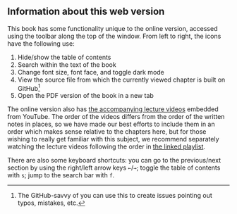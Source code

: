 ## Information about this web version {-}

This book has some functionality unique to the online version, accessed using the toolbar along the top of the window.
From left to right, the icons have the following use:

1. Hide/show the table of contents
2. Search within the text of the book
3. Change font size, font face, and toggle dark mode
4. View the source file from which the currently viewed chapter is built on GitHub^[The GitHub-savvy of you can use this to create issues pointing out typos, mistakes, etc.]
5. Open the PDF version of the book in a new tab

The online version also has [the accompanying lecture videos](https://www.youtube.com/playlist?list=PLkespgaZN4gmu0nWNmfMflVRqw0VPkCGH) embedded from YouTube.
The order of the videos differs from the order of the written notes in places, so we have made our best efforts to include them in an order which makes sense relative to the chapters here, but for those wishing to really get familiar with this subject, we recommend separately watching the lecture videos following the order in [the linked playlist](https://www.youtube.com/playlist?list=PLkespgaZN4gmu0nWNmfMflVRqw0VPkCGH).
<!-- (TO-DO: make this happen!!) You can hide/show all lecture videos in a chapter by using the button at the very top of each page. -->

There are also some keyboard shortcuts: you can go to the previous/next section by using the right/left arrow keys `←`/`→`; toggle the table of contents with `s`; jump to the search bar with `f`.
